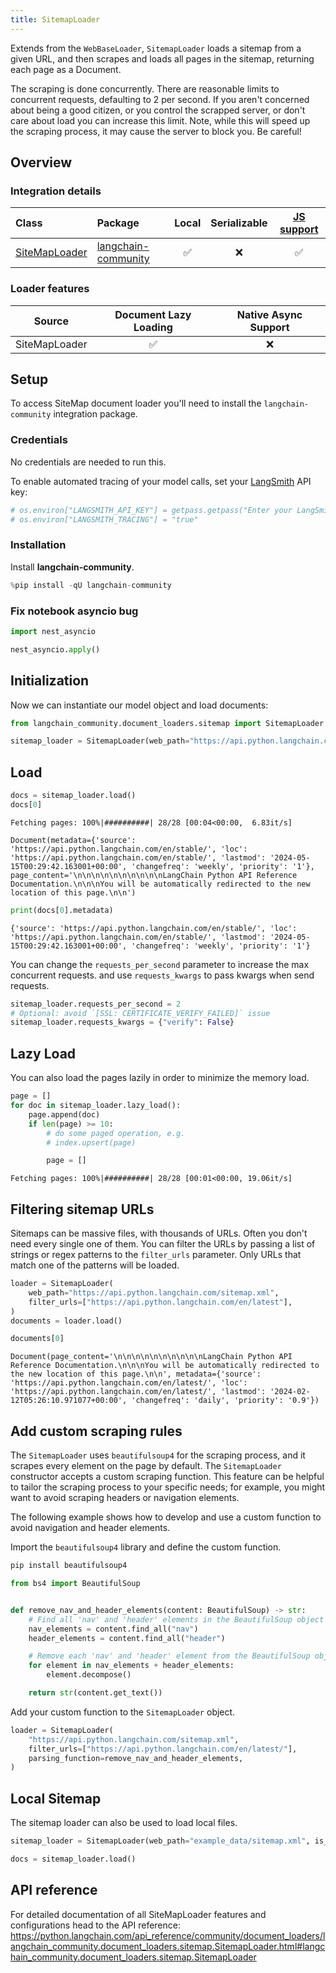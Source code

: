 ```yaml
---
title: SitemapLoader
---
```


Extends from the `WebBaseLoader`, `SitemapLoader` loads a sitemap from a given URL, and then scrapes and loads all pages in the sitemap, returning each page as a Document.

The scraping is done concurrently. There are reasonable limits to concurrent requests, defaulting to 2 per second.  If you aren't concerned about being a good citizen, or you control the scrapped server, or don't care about load you can increase this limit. Note, while this will speed up the scraping process, it may cause the server to block you. Be careful!

## Overview
### Integration details

| Class | Package | Local | Serializable | [JS support](https://js.langchain.com/docs/integrations/document_loaders/web_loaders/sitemap/)|
| :--- | :--- | :---: | :---: |  :---: |
| [SiteMapLoader](https://python.langchain.com/api_reference/community/document_loaders/langchain_community.document_loaders.sitemap.SitemapLoader.html#langchain_community.document_loaders.sitemap.SitemapLoader) | [langchain-community](https://python.langchain.com/api_reference/community/index.html) | ✅ | ❌ | ✅ | 
### Loader features
| Source | Document Lazy Loading | Native Async Support
| :---: | :---: | :---: | 
| SiteMapLoader | ✅ | ❌ | 

## Setup

To access SiteMap document loader you'll need to install the `langchain-community` integration package.

### Credentials

No credentials are needed to run this.

To enable automated tracing of your model calls, set your [LangSmith](https://docs.smith.langchain.com/) API key:


```python
# os.environ["LANGSMITH_API_KEY"] = getpass.getpass("Enter your LangSmith API key: ")
# os.environ["LANGSMITH_TRACING"] = "true"
```

### Installation

Install **langchain-community**.


```python
%pip install -qU langchain-community
```

### Fix notebook asyncio bug


```python
import nest_asyncio

nest_asyncio.apply()
```

## Initialization

Now we can instantiate our model object and load documents:


```python
from langchain_community.document_loaders.sitemap import SitemapLoader
```


```python
sitemap_loader = SitemapLoader(web_path="https://api.python.langchain.com/sitemap.xml")
```

## Load


```python
docs = sitemap_loader.load()
docs[0]
```
```output
Fetching pages: 100%|##########| 28/28 [00:04<00:00,  6.83it/s]
```


```output
Document(metadata={'source': 'https://api.python.langchain.com/en/stable/', 'loc': 'https://api.python.langchain.com/en/stable/', 'lastmod': '2024-05-15T00:29:42.163001+00:00', 'changefreq': 'weekly', 'priority': '1'}, page_content='\n\n\n\n\n\n\n\n\n\nLangChain Python API Reference Documentation.\n\n\nYou will be automatically redirected to the new location of this page.\n\n')
```



```python
print(docs[0].metadata)
```
```output
{'source': 'https://api.python.langchain.com/en/stable/', 'loc': 'https://api.python.langchain.com/en/stable/', 'lastmod': '2024-05-15T00:29:42.163001+00:00', 'changefreq': 'weekly', 'priority': '1'}
```
You can change the `requests_per_second` parameter to increase the max concurrent requests. and use `requests_kwargs` to pass kwargs when send requests.


```python
sitemap_loader.requests_per_second = 2
# Optional: avoid `[SSL: CERTIFICATE_VERIFY_FAILED]` issue
sitemap_loader.requests_kwargs = {"verify": False}
```

## Lazy Load

You can also load the pages lazily in order to minimize the memory load.


```python
page = []
for doc in sitemap_loader.lazy_load():
    page.append(doc)
    if len(page) >= 10:
        # do some paged operation, e.g.
        # index.upsert(page)

        page = []
```
```output
Fetching pages: 100%|##########| 28/28 [00:01<00:00, 19.06it/s]
```
## Filtering sitemap URLs

Sitemaps can be massive files, with thousands of URLs.  Often you don't need every single one of them.  You can filter the URLs by passing a list of strings or regex patterns to the `filter_urls` parameter.  Only URLs that match one of the patterns will be loaded.


```python
loader = SitemapLoader(
    web_path="https://api.python.langchain.com/sitemap.xml",
    filter_urls=["https://api.python.langchain.com/en/latest"],
)
documents = loader.load()
```


```python
documents[0]
```



```output
Document(page_content='\n\n\n\n\n\n\n\n\n\nLangChain Python API Reference Documentation.\n\n\nYou will be automatically redirected to the new location of this page.\n\n', metadata={'source': 'https://api.python.langchain.com/en/latest/', 'loc': 'https://api.python.langchain.com/en/latest/', 'lastmod': '2024-02-12T05:26:10.971077+00:00', 'changefreq': 'daily', 'priority': '0.9'})
```


## Add custom scraping rules

The `SitemapLoader` uses `beautifulsoup4` for the scraping process, and it scrapes every element on the page by default. The `SitemapLoader` constructor accepts a custom scraping function. This feature can be helpful to tailor the scraping process to your specific needs; for example, you might want to avoid scraping headers or navigation elements.

 The following example shows how to develop and use a custom function to avoid navigation and header elements.

Import the `beautifulsoup4` library and define the custom function.


```python
pip install beautifulsoup4
```


```python
from bs4 import BeautifulSoup


def remove_nav_and_header_elements(content: BeautifulSoup) -> str:
    # Find all 'nav' and 'header' elements in the BeautifulSoup object
    nav_elements = content.find_all("nav")
    header_elements = content.find_all("header")

    # Remove each 'nav' and 'header' element from the BeautifulSoup object
    for element in nav_elements + header_elements:
        element.decompose()

    return str(content.get_text())
```

Add your custom function to the `SitemapLoader` object.


```python
loader = SitemapLoader(
    "https://api.python.langchain.com/sitemap.xml",
    filter_urls=["https://api.python.langchain.com/en/latest/"],
    parsing_function=remove_nav_and_header_elements,
)
```

## Local Sitemap

The sitemap loader can also be used to load local files.


```python
sitemap_loader = SitemapLoader(web_path="example_data/sitemap.xml", is_local=True)

docs = sitemap_loader.load()
```

## API reference

For detailed documentation of all SiteMapLoader features and configurations head to the API reference: https://python.langchain.com/api_reference/community/document_loaders/langchain_community.document_loaders.sitemap.SitemapLoader.html#langchain_community.document_loaders.sitemap.SitemapLoader
